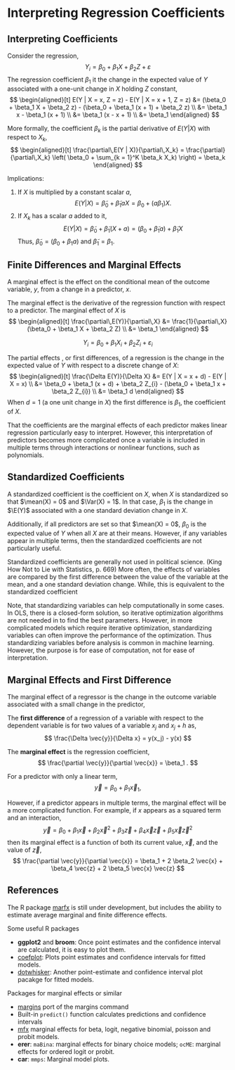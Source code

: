 # Interpreting Regression Coefficients

## Interpreting Coefficients

Consider the regression,
$$
Y_i = \beta_0 + \beta_1 X + \beta_2 Z + \varepsilon
$$
The regression coefficient $\beta_1$ it the change in the expected value of $Y$ associated with a one-unit change in $X$ holding $Z$ constant,
$$
\begin{aligned}[t]
E(Y | X = x, Z = z) - E(Y | X = x + 1, Z = z) &= (\beta_0 + \beta_1 X + \beta_2 z) - (\beta_0 + \beta_1 (x + 1) + \beta_2 z) \\
&= \beta_1 x - \beta_1 (x + 1) \\
&= \beta_1 (x - x + 1) \\
&= \beta_1
\end{aligned}
$$

More formally, the coefficient $\beta_k$ is the partial derivative of $E(Y | X)$ with respect to $X_k$,
$$
\begin{aligned}[t]
\frac{\partial\,E(Y | X)}{\partial\,X_k} =  \frac{\partial}{\partial\,X_k} \left( \beta_0 + \sum_{k = 1}^K \beta_k X_k) \right) = \beta_k
\end{aligned}
$$


Implications:

1. If $X$ is multiplied by a constant scalar $a$,
    $$
    E(Y | X) = \tilde{\beta}_0 + \tilde{\beta}_1 a X = \beta_0 + (a \beta_1) X .
    $$
2. If $X_k$ has a scalar $a$ added to it,
    $$
    E(Y | X) = \tilde{\beta}_0 + \tilde{\beta}_1 (X + a) = (\beta_0 + \tilde{\beta}_1 a) + \tilde{\beta}_1 X
    $$
    Thus, $\tilde{\beta}_0 = (\beta_0 + \beta_1 a)$ and $\tilde{\beta}_1 = \beta_1$.
    


## Finite Differences and Marginal Effects


A marginal effect is the effect on the conditional mean of the outcome variable,
$y$, from a change in a predictor, $x$.



The marginal effect is the derivative of the regression function with respect to
a predictor. The marginal effect of $X$ is
$$
\begin{aligned}[t]
\frac{\partial\,E(Y)}{\partial\,X} &= \frac{1}{\partial\,X} (\beta_0 + \beta_1 X + \beta_2 Z) \\
&= \beta_1
\end{aligned}
$$

$$
Y_i = \beta_0 + \beta_1 X_{i} + \beta_2 Z_{i} + \varepsilon_i
$$

The partial effects , or first differences, of a regression is the change
in the expected value of $Y$ with respect to a discrete change of $X$:
$$
\begin{aligned}[t]
\frac{\Delta E(Y)}{\Delta X} &= E(Y | X = x + d) - E(Y | X = x) \\
&= \beta_0 + \beta_1 (x + d) + \beta_2 Z_{i} - (\beta_0 + \beta_1 x + \beta_2 Z_{i}) \\
&= \beta_1 d
\end{aligned}
$$
When $d = 1$ (a one unit change in $X$) the first difference is $\beta_1$, the coefficient of $X$.



That the coefficients are the marginal effects of each predictor makes linear regression
particularly easy to interpret. However, this interpretation of predictors
becomes more complicated once a variable is included in multiple terms through
interactions or nonlinear functions, such as polynomials.

## Standardized Coefficients

A standardized coefficient is the coefficient on $X$, when $X$ is standardized so that $\mean(X) = 0$ and $\Var(X) = 1$.
In that case, $\beta_1$ is the change in $\E(Y)$ associated with a one standard deviation change in $X$.

Additionally, if all predictors are set so that $\mean(X) = 0$, $\beta_0$ is the expected value of $Y$
when all $X$ are at their means.
However, if any variables appear in multiple terms, then the standardized coefficients are not particularly
useful.

Standardized coefficients are generally not used in political science. (King How Not to Lie with Statistics, p. 669)
More often, the effects of variables are compared by the first difference between the value of the
variable at the mean, and a one standard deviation change.
While, this is equivalent to the standardized coefficient

Note, that standardizing variables can help computationally in some cases.
In OLS, there is a closed-form solution, so iterative optimization algorithms are not
needed in to find the best parameters. However, in more complicated models which require iterative optimization,
standardizing variables can often improve the performance of the optimization.
Thus standardizing variables before analysis is common in machine learning.
However, the purpose is for ease of computation, not for ease of interpretation.

## Marginal Effects and First Difference

The marginal effect of a regressor is the change in the outcome variable associated with a small change in the predictor,

The **first difference** of a regression of a variable with respect to the dependent variable is for two values of a variable $x_j$ and $x_j + h$ as,
$$
\frac{\Delta \vec{y}}{\Delta x} = y(x_j) - y(x)
$$

The **marginal effect** is the regression coefficient,
$$
\frac{\partial \vec{y}}{\partial \vec{x}} = \beta_1 .
$$


For a predictor with only a linear term,
$$
\vec{y} = \beta_0 + \beta_1 \vec{x}_1 ,
$$

However, if a predictor appears in multiple terms, the marginal effect will be a more complicated function.
For example, if $x$ appears as a squared term and an interaction,
$$
\vec{y} = \beta_0 + \beta_1 \vec{x} + \beta_2 \vec{x}^2 + \beta_3 \vec{z} + \beta_4 \vec{x} \vec{z} + \beta_5 \vec{x} \vec{z}^2
$$
then its marginal effect is a function of both its current value, $\vec{x}$, and the value of $\vec{z}$,
$$
\frac{\partial \vec{y}}{\partial \vec{x}} = \beta_1 + 2 \beta_2 \vec{x} + \beta_4 \vec{z} + 2 \beta_5 \vec{x} \vec{z}
$$


## References

The R package [marfx](https://github.com/jrnold/marfx) is still under development, but
includes the ability to estimate average marginal and finite difference effects.

Some useful R packages

- **ggplot2** and **broom**: Once point estimates and the confidence interval are calculated, it is easy to plot them.
- [coefplot](https://cran.r-project.org/web/packages/coefplot/index.html): Plots point estimates and confidence intervals for fitted models.
- [dotwhisker](https://cran.r-project.org/web/packages/dotwhisker/index.html): Another point-estimate and confidence interval plot pacakge for fitted models.

Packages for marginal effects or similar

- [margins](https://github.com/leeper/margins) port of the margins command
- Built-in `predict()` function calculates predictions and confidence intervals
- [mfx](https://cran.r-project.org/web/packages/mfx/mfx.pdf) marginal effects for beta, logit, negative binomial, poisson and probit models.
- **erer**: `maBina`: marginal effects for binary choice models; `ocME`: marginal effects for ordered logit or probit.
- **car**: `mmps`: Marginal  model plots.
